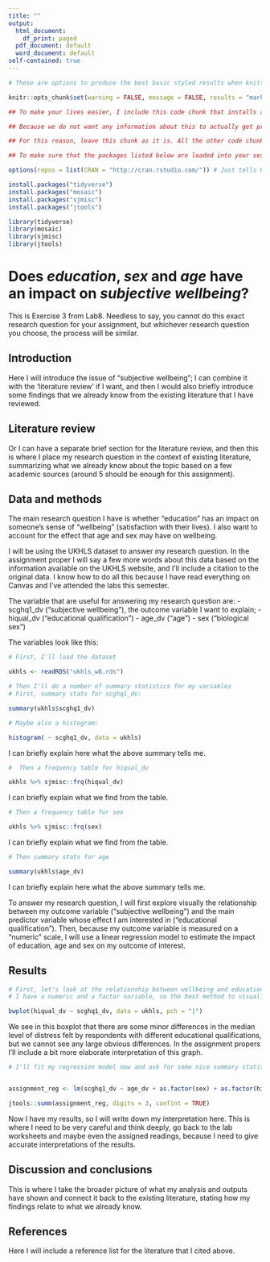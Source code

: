 ```yaml
---
title: ""
output:
  html_document:
    df_print: paged
  pdf_document: default
  word_document: default
self-contained: true
---
```


```r
# These are options to produce the best basic styled results when knitting to Word documents; Don't delete or change these settings!

knitr::opts_chunk$set(warning = FALSE, message = FALSE, results = "markup", comment = "", size = "footnotesize", render = knitr::normal_print)
```





```r
## To make your lives easier, I include this code chunk that installs and loads all the packages that we have used this semester, and which you may want to use for the assignment

## Because we do not want any information about this to actually get printed into the output document, I have added some options to the code-chunk header above

## For this reason, leave this chunk as it is. All the other code chunks that you will include later should print everything in the output (code and results)

## To make sure that the packages listed below are loaded into your session (so that you can run your code chunks below separately to keep track of your results), run this code chunk first by clicking on the green righ-pointing arrow at the top-right corner of this code chunk

options(repos = list(CRAN = "http://cran.rstudio.com/")) # Just tells R where to download the packages from

install.packages("tidyverse")
install.packages("mosaic")
install.packages("sjmisc")
install.packages("jtools")

library(tidyverse)
library(mosaic)
library(sjmisc)
library(jtools)
```



# Does *education*, *sex* and *age* have an impact on *subjective wellbeing*?

This is Exercise 3 from Lab8. Needless to say, you cannot do this exact research question for your assignment, but whichever research question you choose, the process will be similar.


## Introduction

Here I will introduce the issue of "subjective wellbeing"; I can combine it with the 'literature review' if I want, and then I would also briefly introduce some findings that we already know from the existing literature that I have reviewed.

## Literature review

Or I can have a separate brief section for the literature review, and then this is where I place my research question in the context of existing literature, summarizing what we already know about the topic based on a few academic sources (around 5 should be enough for this assignment).


## Data and methods

The main research question I have is whether "education" has an impact on someone's sense of "wellbeing" (satisfaction with their lives). I also want to account for the effect that age and sex may have on wellbeing.

I will be using the UKHLS dataset to answer my research question. In the assignment proper I will say a few more words about this data based on the information available on the UKHLS website, and I'll include a citation to the original data. I know how to do all this because I have read everything on Canvas and I've attended the labs this semester.

The variable that are useful for answering my research question are: 
- scghq1_dv ("subjective wellbeing"), the outcome variable I want to explain; 
- hiqual_dv ("educational qualification")
- age_dv ("age")
- sex ("biological sex")

The variables look like this:

```r
# First, I'll load the dataset

ukhls <- readRDS("ukhls_w8.rds")
```

```r
# Then I'll do a number of summary statistics for my variables
# First, summary stats for scghq1_dv:

summary(ukhls$scghq1_dv)

# Maybe also a histogram:

histogram( ~ scghq1_dv, data = ukhls)
```

I can briefly explain here what the above summary tells me.



```r
#  Then a frequency table for hiqual_dv

ukhls %>% sjmisc::frq(hiqual_dv)
```

I can briefly explain what we find from the table.




```r
# Then a frequency table for sex

ukhls %>% sjmisc::frq(sex)
```


I can briefly explain what we find from the table.



```r

# Then summary stats for age

summary(ukhls$age_dv)

```

I can briefly explain here what the above summary tells me.


To answer my research question, I will first explore visually the relationship between my outcome variable ("subjective wellbeing") and the main predictor variable whose effect I am interested in ("educational qualification"). Then, because my outcome variable is measured on a "numeric" scale, I will use a linear regression model to estimate the impact of education, age and sex on my outcome of interest.


## Results

```r
# First, let's look at the relationship between wellbeing and education
# I have a numeric and a factor variable, so the best method to visualise their relationship is using a boxplot

bwplot(hiqual_dv ~ scghq1_dv, data = ukhls, pch = "|")

```

We see in this boxplot that there are some minor differences in the median level of distress felt by respondents with different educational qualifications, but we cannot see any large obvious differences. In the assignment propers I'll include a bit more elaborate interpretation of this graph.

```r
# I'll fit my regression model now and ask for some nice summary statistics using the summ() function from the jtools package


assignment_reg <- lm(scghq1_dv ~ age_dv + as.factor(sex) + as.factor(hiqual_dv), data = ukhls)

jtools::summ(assignment_reg, digits = 3, confint = TRUE)

```

Now I have my results, so I will write down my interpretation here. This is where I need to be very careful and think deeply, go back to the lab worksheets and maybe even the assigned readings, because I need to give accurate interpretations of the results.



## Discussion and conclusions

This is where I take the broader picture of what my analysis and outputs have shown and connect it back to the existing literature, stating how my findings relate to what we already know.




## References

Here I will include a reference list for the literature that I cited above.




